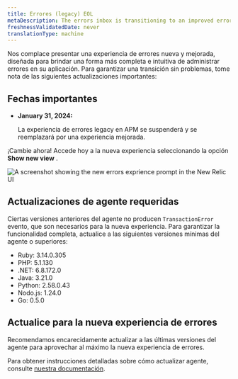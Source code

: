 ```yaml
---
title: Errores (legacy) EOL
metaDescription: The errors inbox is transitioning to an improved errors experience starting on January 31st 2024.
freshnessValidatedDate: never
translationType: machine
---
```



Nos complace presentar una experiencia de errores nueva y mejorada, diseñada para brindar una forma más completa e intuitiva de administrar errores en su aplicación. Para garantizar una transición sin problemas, tome nota de las siguientes actualizaciones importantes:

## Fechas importantes

* <DoNotTranslate>**January 31, 2024:**</DoNotTranslate>

  La experiencia de errores legacy en APM se suspenderá y se reemplazará por una experiencia mejorada.

¡Cambie ahora! Accede hoy a la nueva experiencia seleccionando la opción <DoNotTranslate>**Show new view**</DoNotTranslate> .

<img
  title="errors EOL"
  alt="A screenshot showing the new errors exprience prompt in the New Relic UI"
  src={errorsinboxErrorsEol}
/>

## Actualizaciones de agente requeridas

Ciertas versiones anteriores del agente no producen `TransactionError` evento, que son necesarios para la nueva experiencia. Para garantizar la funcionalidad completa, actualice a las siguientes versiones mínimas del agente o superiores:

* Ruby: 3.14.0.305
* PHP: 5.1.130
* .NET: 6.8.172.0
* Java: 3.21.0
* Python: 2.58.0.43
* Nodo.js: 1.24.0
* Go: 0.5.0

## Actualice para la nueva experiencia de errores

Recomendamos encarecidamente actualizar a las últimas versiones del agente para aprovechar al máximo la nueva experiencia de errores.

Para obtener instrucciones detalladas sobre cómo actualizar agente, consulte [nuestra documentación](/docs/new-relic-solutions/new-relic-one/install-configure/update-new-relic-agent/).